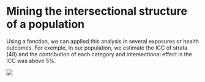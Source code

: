 # Mining the intersectional structure of a population


Using a fonction, we can applied this analysis in several exposures or health outcomes. For exemple, in our population, we estimate the ICC of strata (48) and the contribution of each category and intersectional effect is the ICC was above 5%. 


![](img/inter_ukbb.png)

